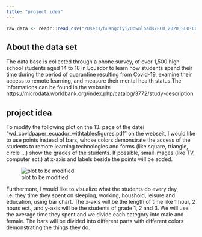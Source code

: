 ```yaml
---
title: "project idea"
---
```


```r
raw_data <- readr::read_csv("/Users/huangziyi/Downloads/ECU_2020_SLO-COVIDRS_v01_M_CSV/project data.csv")
```

## About the data set
The data base is collected through a phone survey, of over 1,500 high school students aged 14 to 18 in Ecuador to learn how students spend their time during the period of quarantine resulting from Covid-19, examine their access to remote learning, and measure their mental health status.The informations can be found in the webseite 
https://microdata.worldbank.org/index.php/catalog/3772/study-description 

## project idea
To modify the following plot on the 13. page of the datei "wd_covidpaper_ecuador_withtablesfigures.pdf" on the webseit, I would like to use points instead of bars, whose colors demonstrate the access of the students to remote learning technologies and forms (like square, triangle, circle …) show the grades of the students. If possible, small images (like TV, computer ect.) at x-axis and labels beside the points will be added.  

![plot to be modified](Projects/ZHuang2107/plot.png)

Furthermore, I would like to visualize what the students do every day, i.e. they time they spent on sleeping, working, houshold, leisure and education, using bar chart. The x-axis will be the length of time like 1 hour, 2 hours ect., and y-axis will be the students of grade 1, 2 and 3. We will use the average time they spent and we divide each category into male and female. The bars will be divided into different parts with different colors demonstrating the things they do. 
